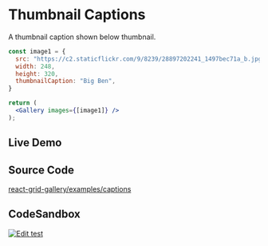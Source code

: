 
# Thumbnail Captions

A thumbnail caption shown below thumbnail.

```jsx
const image1 = {
  src: "https://c2.staticflickr.com/9/8239/28897202241_1497bec71a_b.jpg",
  width: 248,
  height: 320,
  thumbnailCaption: "Big Ben",
}

return (
  <Gallery images={[image1]} />
);
```


## Live Demo
<App />

## Source Code
[react-grid-gallery/examples/captions](https://github.com/benhowell/react-grid-gallery/blob/master/examples/captions/src/App.tsx)

## CodeSandbox
[![Edit test](https://codesandbox.io/static/img/play-codesandbox.svg)](https://codesandbox.io/s/test-lrhmcy?fontsize=14&hidenavigation=1&theme=dark&view=preview)


